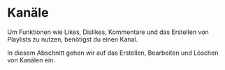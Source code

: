 # Kanäle

Um Funktionen wie Likes, Dislikes, Kommentare und das Erstellen von Playlists zu nutzen, benötigst du einen Kanal.

In diesem Abschnitt gehen wir auf das Erstellen, Bearbeiten und Löschen von Kanälen ein.

<CategoryCards/>
